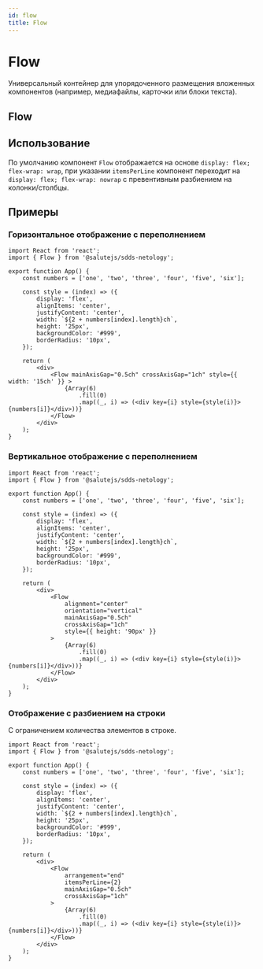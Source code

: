 ```yaml
---
id: flow
title: Flow
---
```



# Flow
Универсальный контейнер для упорядоченного размещения вложенных компонентов (например, медиафайлы, карточки или блоки текста).


## Flow
<Description name="Flow" />
<PropsTable name="Flow" exclude={['css', 'focused', 'minColWidth']} />

## Использование
По умолчанию компонент `Flow` отображается на основе `display: flex; flex-wrap: wrap`,
при указании `itemsPerLine` компонент переходит на `display: flex; flex-wrap: nowrap` с превентивным разбиением на колонки/столбцы.


## Примеры

### Горизонтальное отображение с переполнением

```tsx live
import React from 'react';
import { Flow } from '@salutejs/sdds-netology';

export function App() {
    const numbers = ['one', 'two', 'three', 'four', 'five', 'six'];

    const style = (index) => ({
        display: 'flex',
        alignItems: 'center',
        justifyContent: 'center',
        width: `${2 + numbers[index].length}ch`,
        height: '25px',
        backgroundColor: '#999',
        borderRadius: '10px',
    });

    return (
        <div>
            <Flow mainAxisGap="0.5ch" crossAxisGap="1ch" style={{ width: '15ch' }} >
                {Array(6)
                    .fill(0)
                    .map((_, i) => (<div key={i} style={style(i)}>{numbers[i]}</div>))}
            </Flow>
        </div>
    );
}
```

### Вертикальное отображение с переполнением

```tsx live
import React from 'react';
import { Flow } from '@salutejs/sdds-netology';

export function App() {
    const numbers = ['one', 'two', 'three', 'four', 'five', 'six'];

    const style = (index) => ({
        display: 'flex',
        alignItems: 'center',
        justifyContent: 'center',
        width: `${2 + numbers[index].length}ch`,
        height: '25px',
        backgroundColor: '#999',
        borderRadius: '10px',
    });

    return (
        <div>
            <Flow
                alignment="center"
                orientation="vertical"
                mainAxisGap="0.5ch"
                crossAxisGap="1ch"
                style={{ height: '90px' }}
            >
                {Array(6)
                    .fill(0)
                    .map((_, i) => (<div key={i} style={style(i)}>{numbers[i]}</div>))}
            </Flow>
        </div>
    );
}
```

### Отображение с разбиением на строки
С ограничением количества элементов в строке.

```tsx live
import React from 'react';
import { Flow } from '@salutejs/sdds-netology';

export function App() {
    const numbers = ['one', 'two', 'three', 'four', 'five', 'six'];

    const style = (index) => ({
        display: 'flex',
        alignItems: 'center',
        justifyContent: 'center',
        width: `${2 + numbers[index].length}ch`,
        height: '25px',
        backgroundColor: '#999',
        borderRadius: '10px',
    });

    return (
        <div>
            <Flow
                arrangement="end"
                itemsPerLine={2}
                mainAxisGap="0.5ch"
                crossAxisGap="1ch"
            >
                {Array(6)
                    .fill(0)
                    .map((_, i) => (<div key={i} style={style(i)}>{numbers[i]}</div>))}
            </Flow>
        </div>
    );
}
```

